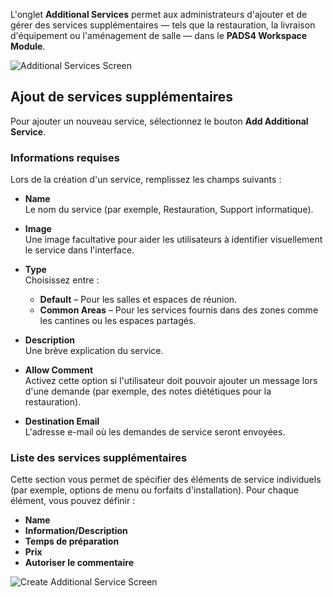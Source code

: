 L'onglet **Additional Services** permet aux administrateurs d'ajouter et de gérer des services supplémentaires — tels que la restauration, la livraison d'équipement ou l'aménagement de salle — dans le **PADS4 Workspace Module**.

![Additional Services Screen](/mnt/data/image.png)

## Ajout de services supplémentaires

Pour ajouter un nouveau service, sélectionnez le bouton **Add Additional Service**.

### Informations requises

Lors de la création d'un service, remplissez les champs suivants :

* **Name**\
  Le nom du service (par exemple, Restauration, Support informatique).

* **Image**\
  Une image facultative pour aider les utilisateurs à identifier visuellement le service dans l'interface.

* **Type**\
  Choisissez entre :
  * **Default** – Pour les salles et espaces de réunion.
  * **Common Areas** – Pour les services fournis dans des zones comme les cantines ou les espaces partagés.

* **Description**\
  Une brève explication du service.

* **Allow Comment**\
  Activez cette option si l'utilisateur doit pouvoir ajouter un message lors d'une demande (par exemple, des notes diététiques pour la restauration).

* **Destination Email**\
  L'adresse e-mail où les demandes de service seront envoyées.

### Liste des services supplémentaires

Cette section vous permet de spécifier des éléments de service individuels (par exemple, options de menu ou forfaits d'installation). Pour chaque élément, vous pouvez définir :

* **Name**
* **Information/Description**
* **Temps de préparation**
* **Prix**
* **Autoriser le commentaire**

![Create Additional Service Screen](/mnt/data/image.png)

